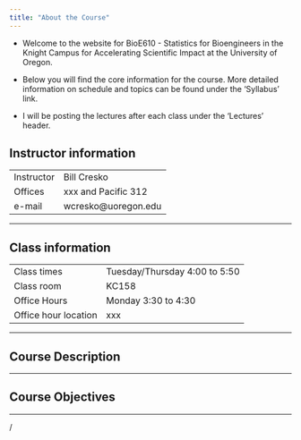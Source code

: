 ```yaml
---
title: "About the Course"
---
```


-   Welcome to the website for BioE610 - Statistics for Bioengineers in the Knight Campus for Accelerating Scientific Impact at the University of Oregon.

-   Below you will find the core information for the course. More detailed information on schedule and topics can be found under the 'Syllabus' link.

-   I will be posting the lectures after each class under the 'Lectures' header.

## Instructor information

|            |                      |
|------------|----------------------|
| Instructor | Bill Cresko          |
| Offices    | xxx and Pacific 312  |
| e-mail     | wcresko\@uoregon.edu |

------------------------------------------------------------------------

## Class information

|                      |                               |
|----------------------|-------------------------------|
| Class times          | Tuesday/Thursday 4:00 to 5:50 |
| Class room           | KC158                         |
| Office Hours         | Monday 3:30 to 4:30           |
| Office hour location | xxx                           |

------------------------------------------------------------------------

## Course Description

------------------------------------------------------------------------

## Course Objectives

------------------------------------------------------------------------

/
